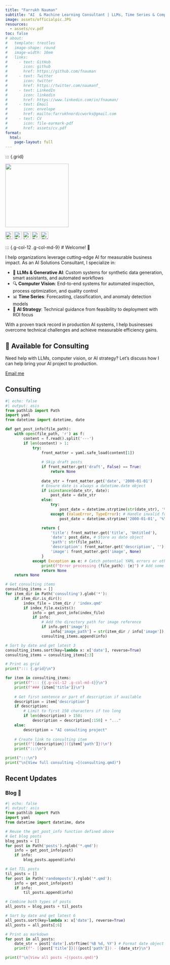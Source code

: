 ```yaml
---
title: "Farrukh Nauman" 
subtitle: "AI  & Machine Learning Consultant | LLMs, Time Series & Computer Vision | PhD"
image: assets/officialpic.JPG
resources: 
  - assets/cv.pdf
toc: false
# about: 
#   template: trestles
#   image-shape: round
#   image-width: 10em
#   links:
#     - text: GitHub
#       icon: github
#       href: https://github.com/fnauman
#     - text: Twitter
#       icon: twitter
#       href: https://twitter.com/naumanf_
#     - text: LinkedIn
#       icon: linkedin
#       href: https://www.linkedin.com/in/fnauman/
#     - text: Email
#       icon: envelope
#       href: mailto:farrukhnordicworks@gmail.com
#     - text: CV
#       icon: file-earmark-pdf
#       href: assets/cv.pdf
format: 
  html: 
    page-layout: full
---
```


::: {.grid}

::: {.g-col-12 .g-col-md-3 .text-center}
![](assets/officialpic.JPG){.rounded-circle width=200px}

::: {.d-flex .justify-content-center .gap-3 .mt-3}
[![GitHub](https://raw.githubusercontent.com/FortAwesome/Font-Awesome/6.x/svgs/brands/github.svg){width=24px title="GitHub" .social-icon}](https://github.com/fnauman)
[![Twitter](https://raw.githubusercontent.com/FortAwesome/Font-Awesome/6.x/svgs/brands/twitter.svg){width=24px title="Twitter" .social-icon}](https://twitter.com/naumanf_)
[![LinkedIn](https://raw.githubusercontent.com/FortAwesome/Font-Awesome/6.x/svgs/brands/linkedin.svg){width=24px title="LinkedIn" .social-icon}](https://www.linkedin.com/in/fnauman/)
[![Email](https://raw.githubusercontent.com/FortAwesome/Font-Awesome/6.x/svgs/regular/envelope.svg){width=24px title="Email" .social-icon}](mailto:farrukhnordicworks@gmail.com)
[![CV](https://raw.githubusercontent.com/FortAwesome/Font-Awesome/6.x/svgs/regular/file-pdf.svg){width=24px title="Download CV" .social-icon}](assets/cv.pdf)
:::
:::


::: {.g-col-12 .g-col-md-9}
# Welcome! 👋

I help organizations leverage cutting-edge AI for measurable business impact. As an AI Solutions Consultant, I specialize in:

- 🤖 **LLMs & Generative AI**: Custom systems for synthetic data generation, smart assistants, and automated workflows
- 🔍 **Computer Vision**: End-to-end systems for automated inspection, process optimization, and quality control
- 📊 **Time Series**: Forecasting, classification, and anomaly detection models
- 💼 **AI Strategy**: Technical guidance from feasibility to deployment with ROI focus

With a proven track record in production AI systems, I help businesses overcome technical challenges and achieve measurable efficiency gains.

::: {.callout-note appearance="simple"}
## 🤝 Available for Consulting

Need help with LLMs, computer vision, or AI strategy? Let's discuss how I can help bring your AI project to production.

[Email me](mailto:farrukhnordicworks@gmail.com){.btn .btn-primary}
:::

## Consulting {.mt-5}

```python
#| echo: false
#| output: asis
from pathlib import Path
import yaml
from datetime import datetime, date

def get_post_info(file_path):
    with open(file_path, 'r') as f:
        content = f.read().split('---')
        if len(content) > 1:
            try:
                front_matter = yaml.safe_load(content[1])
                
                # Skip draft posts
                if front_matter.get('draft', False) == True:
                    return None
                    
                date_str = front_matter.get('date', '2000-01-01')
                # Ensure date is always a datetime.date object
                if isinstance(date_str, date):
                    post_date = date_str
                else:
                    try:
                        post_date = datetime.strptime(str(date_str), '%Y-%m-%d').date()
                    except (ValueError, TypeError): # Handle invalid format or type
                        post_date = datetime.strptime('2000-01-01', '%Y-%m-%d').date()

                return {
                    'title': front_matter.get('title', 'Untitled'),
                    'date': post_date, # Store as date object
                    'path': str(file_path),
                    'description': front_matter.get('description', ''),
                    'image': front_matter.get('image', None)
                }
            except Exception as e: # Catch potential YAML errors or others
                print(f"Error processing {file_path}: {e}") # Add some logging
                return None
    return None

# Get consulting items
consulting_items = []
for item_dir in Path('consulting').glob('*'):
    if item_dir.is_dir():
        index_file = item_dir / 'index.qmd'
        if index_file.exists():
            info = get_post_info(index_file)
            if info:
                # Add the directory path for image reference
                if info.get('image'):
                    info['image_path'] = str(item_dir / info['image'])
                consulting_items.append(info)

# Sort by date and get latest 3
consulting_items.sort(key=lambda x: x['date'], reverse=True)
consulting_items = consulting_items[:3]

# Print as grid
print("::: {.grid}\n")

for item in consulting_items:
    print(f"::: {{.g-col-12 .g-col-md-4}}\n")
    print(f"### {item['title']}\n")
    
    # Get first sentence or part of description if available
    description = item['description']
    if description:
        # Limit to first 150 characters if too long
        if len(description) > 150:
            description = description[:150] + "..."
    else:
        description = "AI consulting project"
    
    # Create link to consulting item
    print(f"[{description}]({item['path']})\n")
    print(":::\n")

print(":::\n")
print("\n[View full consulting →](consulting.qmd)")
```

## Recent Updates

::: {.grid}

::: {.g-col-12}
### Blog 📝

```python
#| echo: false
#| output: asis
from pathlib import Path
import yaml
from datetime import datetime, date

# Reuse the get_post_info function defined above
# Get blog posts
blog_posts = []
for post in Path('posts').rglob('*.qmd'):
    info = get_post_info(post)
    if info:
        blog_posts.append(info)

# Get TIL posts
til_posts = []
for post in Path('randomposts').rglob('*.qmd'):
    info = get_post_info(post)
    if info:
        til_posts.append(info)

# Combine both types of posts
all_posts = blog_posts + til_posts

# Sort by date and get latest 6
all_posts.sort(key=lambda x: x['date'], reverse=True)
all_posts = all_posts[:6]

# Print as markdown
for post in all_posts:
    date_str = post['date'].strftime('%B %d, %Y') # Format date object for printing
    print(f"- [{post['title']}]({post['path']}) - {date_str}\n")

print(f"\n[View all posts →](posts.qmd)")
```
:::

:::
